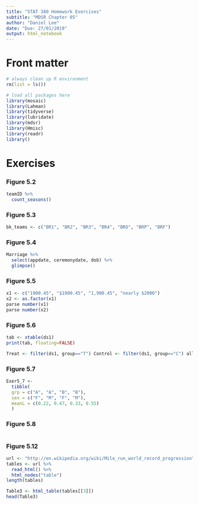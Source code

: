```yaml
---
title: "STAT 380 Homework Exercises"
subtitle: "MDSR Chapter 05"
author: "Daniel Lee"
date: "Due: 27/01/2019"
output: html_notebook
---
```

  
# Front matter
  
```r
# always clean up R environment
rm(list = ls())

# load all packages here
library(mosaic)
library(Lahman)
library(tidyverse)
library(lubridate)
library(mdsr)
library(Hmisc)
library(readr)
library()
```


# Exercises

### Figure 5.2
```r
teamID %>%
  count_seasons()
```

### Figure 5.3
```r
bk_teams <- c("BR1", "BR2", "BR3", "BR4", "BRO", "BRP", "BRF")
```

### Figure 5.4
```r
Marriage %>%
  select(appdate, ceremonydate, dob) %>%
  glimpse()
```

### Figure 5.5
```r

x1 <- c("1900.45", "$1900.45", "1,900.45", "nearly $2000") 
x2 <- as.factor(x1)
parse number(x1)
parse number(x2) 
```

### Figure 5.6
```r
tab <- xtable(ds1) 
print(tab, floating=FALSE)

Treat <- filter(ds1, group=="T") Control <- filter(ds1, group=="C") all <- mutate(Treat, diff = Treat$vals - Control$vals) all

```

### Figure 5.7
```r
Exer5_7 <- 
  tibble(
  grp = c("A", "A", "B", "B"), 
  sex = c("F", "M", "F", "M"), 
  meanL = c(0.22, 0.47, 0.33, 0.55)
  )
```

### Figure 5.8
```r

```

### Figure 5.12
```r
url <- "http://en.wikipedia.org/wiki/Mile_run_world_record_progression"
tables <- url %>%
  read_html() %>%
  html_nodes("table")
length(tables)

Table3 <- html_table(tables[[3]])
head(Table3)
```
